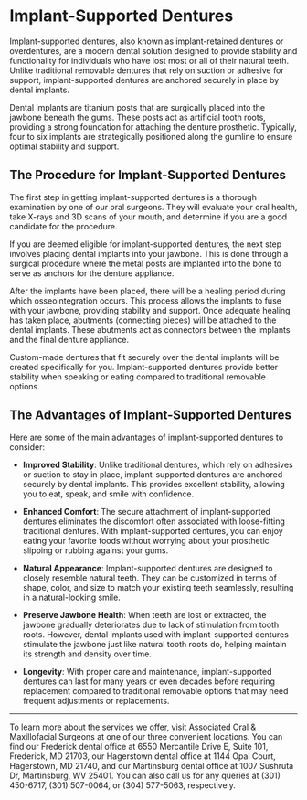 # Implant-Supported Dentures

Implant-supported dentures, also known as implant-retained dentures or overdentures, are a modern dental solution designed to provide stability and functionality for individuals who have lost most or all of their natural teeth. Unlike traditional removable dentures that rely on suction or adhesive for support, implant-supported dentures are anchored securely in place by dental implants.

Dental implants are titanium posts that are surgically placed into the jawbone beneath the gums. These posts act as artificial tooth roots, providing a strong foundation for attaching the denture prosthetic. Typically, four to six implants are strategically positioned along the gumline to ensure optimal stability and support.

## The Procedure for Implant-Supported Dentures

The first step in getting implant-supported dentures is a thorough examination by one of our oral surgeons. They will evaluate your oral health, take X-rays and 3D scans of your mouth, and determine if you are a good candidate for the procedure.

If you are deemed eligible for implant-supported dentures, the next step involves placing dental implants into your jawbone. This is done through a surgical procedure where the metal posts are implanted into the bone to serve as anchors for the denture appliance.

After the implants have been placed, there will be a healing period during which osseointegration occurs. This process allows the implants to fuse with your jawbone, providing stability and support. Once adequate healing has taken place, abutments (connecting pieces) will be attached to the dental implants. These abutments act as connectors between the implants and the final denture appliance.

Custom-made dentures that fit securely over the dental implants will be created specifically for you. Implant-supported dentures provide better stability when speaking or eating compared to traditional removable options.

## The Advantages of Implant-Supported Dentures

Here are some of the main advantages of implant-supported dentures to consider:

- **Improved Stability**: Unlike traditional dentures, which rely on adhesives or suction to stay in place, implant-supported dentures are anchored securely by dental implants. This provides excellent stability, allowing you to eat, speak, and smile with confidence.

- **Enhanced Comfort**: The secure attachment of implant-supported dentures eliminates the discomfort often associated with loose-fitting traditional dentures. With implant-supported dentures, you can enjoy eating your favorite foods without worrying about your prosthetic slipping or rubbing against your gums.

- **Natural Appearance**: Implant-supported dentures are designed to closely resemble natural teeth. They can be customized in terms of shape, color, and size to match your existing teeth seamlessly, resulting in a natural-looking smile.

- **Preserve Jawbone Health**: When teeth are lost or extracted, the jawbone gradually deteriorates due to lack of stimulation from tooth roots. However, dental implants used with implant-supported dentures stimulate the jawbone just like natural tooth roots do, helping maintain its strength and density over time.

- **Longevity**: With proper care and maintenance, implant-supported dentures can last for many years or even decades before requiring replacement compared to traditional removable options that may need frequent adjustments or replacements.

---

To learn more about the services we offer, visit Associated Oral & Maxillofacial Surgeons at one of our three convenient locations. You can find our Frederick dental office at 6550 Mercantile Drive E, Suite 101, Frederick, MD 21703, our Hagerstown dental office at 1144 Opal Court, Hagerstown, MD 21740, and our Martinsburg dental office at 1007 Sushruta Dr, Martinsburg, WV 25401. You can also call us for any queries at (301) 450-6717, (301) 507-0064, or (304) 577-5063, respectively.
